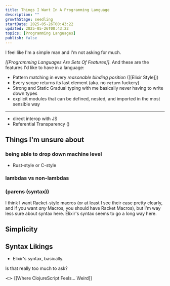 ```yaml
---
title: Things I Want In A Programming Language
description: ""
growthStage: seedling
startDate: 2025-05-26T00:43:22
updated: 2025-05-26T00:43:22
topics: [Programming Languages]
publish: false
---
```


I feel like I'm a simple man and I'm not asking for much.

_[[Programming Languages Are Sets Of Features]]_. And these are the features I'd like to have in a language:

- Pattern matching in every _reasonable binding position_ ([[Elixir Style]])
- Every scope returns its last element (aka. no `return` fuckery)
- Strong and Static Gradual typing with me basically never having to write down types
- explicit modules that can be defined, nested, and imported in the most sensible way
---
- direct interop with JS
- Referential Transparency ()

## Things I'm unsure about

### being able to drop down machine level

- Rust-style or C-style

### lambdas vs non-lambdas

### (parens (syntax))
I think I want Racket-style macros (or at least I see their case pretty clearly, and if you want _any_ Macros, you should have Racket Macros), but I'm way less sure about syntax here.
Elixir's syntax seems to go a long way here.


## Simplicity

## Syntax Likings

- Elixir's syntax, basically.

Is that really too much to ask?


≺≻ [[Where ClojureScript Feels... Weird]]

